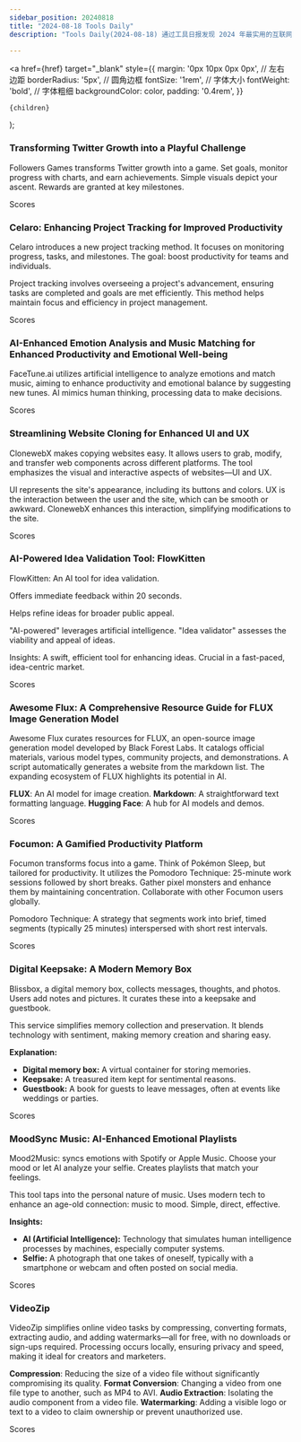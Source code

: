 ```yaml
---
sidebar_position: 20240818
title: "2024-08-18 Tools Daily"
description: "Tools Daily(2024-08-18) 通过工具日报发现 2024 年最实用的互联网软件、AI工具和产品！"

---
```



  <a
    href={href}
    target="_blank"
    style={{
      margin: '0px 10px 0px 0px', // 左右边距
      borderRadius: '5px', // 圆角边框
      fontSize: '1rem', // 字体大小
      fontWeight: 'bold', // 字体粗细
      backgroundColor: color,
      padding: '0.4rem',
    }}
  >
    {children}
  </a>
);

### Transforming Twitter Growth into a Playful Challenge

Followers Games transforms Twitter growth into a game. Set goals, monitor progress with charts, and earn achievements. Simple visuals depict your ascent. Rewards are granted at key milestones.

<Link href="/news/2024/08/18/Transforming-Twitter-Growth-into-a-Playful-Challenge" color="#B0C4DE">Scores</Link>

### Celaro: Enhancing Project Tracking for Improved Productivity

Celaro introduces a new project tracking method. It focuses on monitoring progress, tasks, and milestones. The goal: boost productivity for teams and individuals.

Project tracking involves overseeing a project's advancement, ensuring tasks are completed and goals are met efficiently. This method helps maintain focus and efficiency in project management.

<Link href="/news/2024/08/18/Celaro-Enhancing-Project-Tracking-for-Improved-Productivity" color="#B0C4DE">Scores</Link>

### AI-Enhanced Emotion Analysis and Music Matching for Enhanced Productivity and Emotional Well-being

FaceTune.ai utilizes artificial intelligence to analyze emotions and match music, aiming to enhance productivity and emotional balance by suggesting new tunes. AI mimics human thinking, processing data to make decisions.

<Link href="/news/2024/08/18/AIEnhanced-Emotion-Analysis-and-Music-Matching-for-Enhanced-" color="#B0C4DE">Scores</Link>

### Streamlining Website Cloning for Enhanced UI and UX

ClonewebX makes copying websites easy. It allows users to grab, modify, and transfer web components across different platforms. The tool emphasizes the visual and interactive aspects of websites—UI and UX.

UI represents the site's appearance, including its buttons and colors. UX is the interaction between the user and the site, which can be smooth or awkward. ClonewebX enhances this interaction, simplifying modifications to the site.

<Link href="/news/2024/08/18/Streamlining-Website-Cloning-for-Enhanced-UI-and-UX" color="#B0C4DE">Scores</Link>

### AI-Powered Idea Validation Tool: FlowKitten

FlowKitten: An AI tool for idea validation.

Offers immediate feedback within 20 seconds.

Helps refine ideas for broader public appeal.

"AI-powered" leverages artificial intelligence.
"Idea validator" assesses the viability and appeal of ideas.

Insights: A swift, efficient tool for enhancing ideas. Crucial in a fast-paced, idea-centric market.

<Link href="/news/2024/08/18/AIPowered-Idea-Validation-Tool-FlowKitten" color="#B0C4DE">Scores</Link>

### Awesome Flux: A Comprehensive Resource Guide for FLUX Image Generation Model

Awesome Flux curates resources for FLUX, an open-source image generation model developed by Black Forest Labs. It catalogs official materials, various model types, community projects, and demonstrations. A script automatically generates a website from the markdown list. The expanding ecosystem of FLUX highlights its potential in AI.

**FLUX**: An AI model for image creation.
**Markdown**: A straightforward text formatting language.
**Hugging Face**: A hub for AI models and demos.

<Link href="/news/2024/08/18/Awesome-Flux-A-Comprehensive-Resource-Guide-for-FLUX-Image-G" color="#B0C4DE">Scores</Link>

### Focumon: A Gamified Productivity Platform

Focumon transforms focus into a game. Think of Pokémon Sleep, but tailored for productivity. It utilizes the Pomodoro Technique: 25-minute work sessions followed by short breaks. Gather pixel monsters and enhance them by maintaining concentration. Collaborate with other Focumon users globally.

Pomodoro Technique: A strategy that segments work into brief, timed segments (typically 25 minutes) interspersed with short rest intervals.

<Link href="/news/2024/08/18/Focumon-A-Gamified-Productivity-Platform" color="#B0C4DE">Scores</Link>

### Digital Keepsake: A Modern Memory Box

Blissbox, a digital memory box, collects messages, thoughts, and photos. Users add notes and pictures. It curates these into a keepsake and guestbook.

This service simplifies memory collection and preservation. It blends technology with sentiment, making memory creation and sharing easy.

**Explanation:**
- **Digital memory box:** A virtual container for storing memories.
- **Keepsake:** A treasured item kept for sentimental reasons.
- **Guestbook:** A book for guests to leave messages, often at events like weddings or parties.

<Link href="/news/2024/08/18/Digital-Keepsake-A-Modern-Memory-Box" color="#B0C4DE">Scores</Link>

### MoodSync Music: AI-Enhanced Emotional Playlists

Mood2Music: syncs emotions with Spotify or Apple Music. Choose your mood or let AI analyze your selfie. Creates playlists that match your feelings.

This tool taps into the personal nature of music. Uses modern tech to enhance an age-old connection: music to mood. Simple, direct, effective.

**Insights:**
- **AI (Artificial Intelligence):** Technology that simulates human intelligence processes by machines, especially computer systems.
- **Selfie:** A photograph that one takes of oneself, typically with a smartphone or webcam and often posted on social media.

<Link href="/news/2024/08/18/MoodSync-Music-AIEnhanced-Emotional-Playlists" color="#B0C4DE">Scores</Link>

### VideoZip

VideoZip simplifies online video tasks by compressing, converting formats, extracting audio, and adding watermarks—all for free, with no downloads or sign-ups required. Processing occurs locally, ensuring privacy and speed, making it ideal for creators and marketers.

**Compression**: Reducing the size of a video file without significantly compromising its quality.
**Format Conversion**: Changing a video from one file type to another, such as MP4 to AVI.
**Audio Extraction**: Isolating the audio component from a video file.
**Watermarking**: Adding a visible logo or text to a video to claim ownership or prevent unauthorized use.

<Link href="/news/2024/08/18/VideoZip" color="#B0C4DE">Scores</Link>

